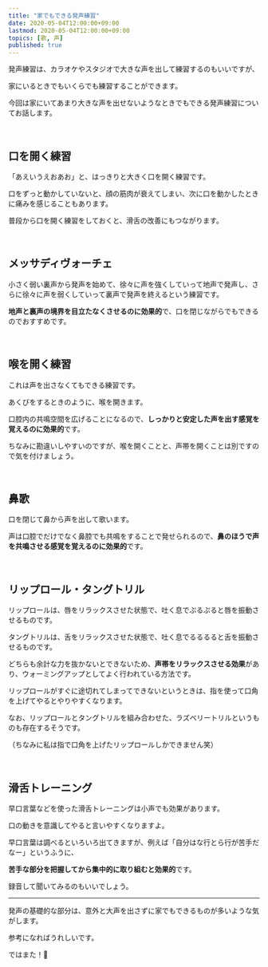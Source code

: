```yaml
---
title: "家でもできる発声練習"
date: 2020-05-04T12:00:00+09:00
lastmod: 2020-05-04T12:00:00+09:00
topics: [歌, 声]
published: true
---
```


発声練習は、カラオケやスタジオで大きな声を出して練習するのもいいですが、

家にいるときでもいくらでも練習することができます。

今回は家にいてあまり大きな声を出せないようなときでもできる発声練習についてお話します。

<!--more-->

<br/>

## 口を開く練習

「あえいうえおあお」と、はっきりと大きく口を開く練習です。

口をずっと動かしていないと、顔の筋肉が衰えてしまい、次に口を動かしたときに痛みを感じることもあります。

普段から口を開く練習をしておくと、滑舌の改善にもつながります。

<br/>

## メッサディヴォーチェ

小さく弱い裏声から発声を始めて、徐々に声を強くしていって地声で発声し、さらに徐々に声を弱くしていって裏声で発声を終えるという練習です。

**地声と裏声の境界を目立たなくさせるのに効果的**で、口を閉じながらでもできるのでおすすめです。

<relpos link="messa-di-voce" />

<br/>

## 喉を開く練習

これは声を出さなくてもできる練習です。

あくびをするときのように、喉を開きます。

口腔内の共鳴空間を広げることになるので、**しっかりと安定した声を出す感覚を覚えるのに効果的**です。

ちなみに勘違いしやすいのですが、喉を開くことと、声帯を開くことは別ですので気を付けましょう。

<br/>

## 鼻歌

口を閉じて鼻から声を出して歌います。

声は口腔でだけでなく鼻腔でも共鳴をすることで発せられるので、**鼻のほうで声を共鳴させる感覚を覚えるのに効果的**です。

<br/>

## リップロール・タングトリル

リップロールは、唇をリラックスさせた状態で、吐く息でぷるぷると唇を振動させるものです。

タングトリルは、舌をリラックスさせた状態で、吐く息でるるるると舌を振動させるものです。

どちらも余計な力を抜かないとできないため、**声帯をリラックスさせる効果**があり、ウォーミングアップとしてよく行われている方法です。

リップロールがすぐに途切れてしまってできないというときは、指を使って口角を上げてやるとやりやすくなります。

なお、リップロールとタングトリルを組み合わせた、ラズベリートリルというものも存在するそうです。

（ちなみに私は指で口角を上げたリップロールしかできません笑）

<br/>

## 滑舌トレーニング

早口言葉などを使った滑舌トレーニングは小声でも効果があります。

口の動きを意識してやると言いやすくなりますよ。

早口言葉は調べるといろいろ出てきますが、例えば「自分はな行とら行が苦手だなー」というふうに、

**苦手な部分を把握してから集中的に取り組むと効果的**です。

録音して聞いてみるのもいいでしょう。

<relpos link="analyze-voice" />

---

発声の基礎的な部分は、意外と大声を出さずに家でもできるものが多いような気がします。

参考になればうれしいです。

ではまた！👋
